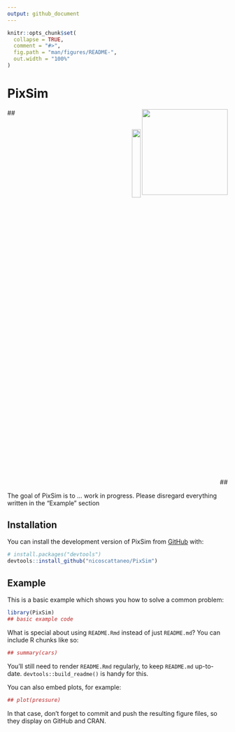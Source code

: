 ```yaml
---
output: github_document
---
```


<!-- README.md is generated from README.Rmd. Please edit that file -->

```r
knitr::opts_chunk$set(
  collapse = TRUE,
  comment = "#>",
  fig.path = "man/figures/README-",
  out.width = "100%"
)
```

# PixSim

<!-- badges: start -->
<!-- badges: end -->

<img src="inst/extdata/logo.png" align="right" height="196" width="196" />

## <div style="text-align:right">
##   <img src="inst/extdata/logo.png" width="20%">
## </div>

The goal of PixSim is to ... work in progress. Please disregard everything written in the "Example" section

## Installation

You can install the development version of PixSim from [GitHub](https://github.com/) with:

``` r
# install.packages("devtools")
devtools::install_github("nicoscattaneo/PixSim")
```

## Example

This is a basic example which shows you how to solve a common problem:

```r
library(PixSim)
## basic example code
```

What is special about using `README.Rmd` instead of just `README.md`? You can include R chunks like so:

```r
## summary(cars)
```

You'll still need to render `README.Rmd` regularly, to keep `README.md` up-to-date. `devtools::build_readme()` is handy for this.

You can also embed plots, for example:

```r
## plot(pressure)
```

In that case, don't forget to commit and push the resulting figure files, so they display on GitHub and CRAN.
